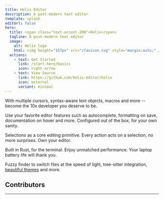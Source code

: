 ```yaml
---
title: Helix Editor
description: A post-modern text editor
template: splash
editUrl: false
hero:
  title: <span class="text-accent-200">Helix</span>
  tagline: A post-modern text editor
  image:
    alt: Helix logo
    html: <img height="157px" src="/favicon.svg" style="margin:auto;" />
  actions:
    - text: Get Started
      link: /start-here/basics
      icon: right-arrow
    - text: View Source
      link: https://github.com/helix-editor/helix
      icon: external
      variant: minimal
---
```



<Hexagons />

<CardGrid stagger>

<Card title="Edit at the Speed of Thought" icon="rocket">

With multiple cursors, syntax-aware text objects, macros and more -- become the 10x developer you deserve to be.

</Card>

<Card title="Language Server Support" icon="open-book">

Use your favorite editor features such as autocomplete, formatting on save, documentation on hover and more. Configured out of the box, for your own sanity.

</Card>

<Card title="Intuitive Editing Model" icon="pencil">

Selections as a core editing primitive. Every action acts on a selection, no more surprises. Own your editor.

</Card>

<Card title="Fast. Efficient. Lightweight." icon="seti:rust">

Built in Rust, for the terminal. Enjoy unmatched performance. Your laptop battery life will thank you.

</Card>

<Card title="Modern Editor Features" icon="star">

Fuzzy finder to switch files at the speed of light, tree-sitter integration, [beautiful themes](/reference/list-of-themes#list-of-themes) and more.

</Card>

</CardGrid>

<GetStarted />

## Contributors

---

<ContributorList githubRepo="helix-editor/helix" />
